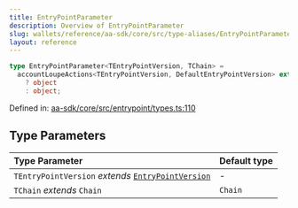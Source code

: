 ```yaml
---
title: EntryPointParameter
description: Overview of EntryPointParameter
slug: wallets/reference/aa-sdk/core/src/type-aliases/EntryPointParameter
layout: reference
---
```


```ts
type EntryPointParameter<TEntryPointVersion, TChain> =
  accountLoupeActions<TEntryPointVersion, DefaultEntryPointVersion> extends true
    ? object
    : object;
```

Defined in: [aa-sdk/core/src/entrypoint/types.ts:110](https://github.com/alchemyplatform/aa-sdk/blob/49e74eee8606f480b200b4612d00d950da8a8742/aa-sdk/core/src/entrypoint/types.ts#L110)

## Type Parameters

| Type Parameter                                                              | Default type |
| :-------------------------------------------------------------------------- | :----------- |
| `TEntryPointVersion` _extends_ [`EntryPointVersion`](EntryPointVersion.mdx) | -            |
| `TChain` _extends_ `Chain`                                                  | `Chain`      |
